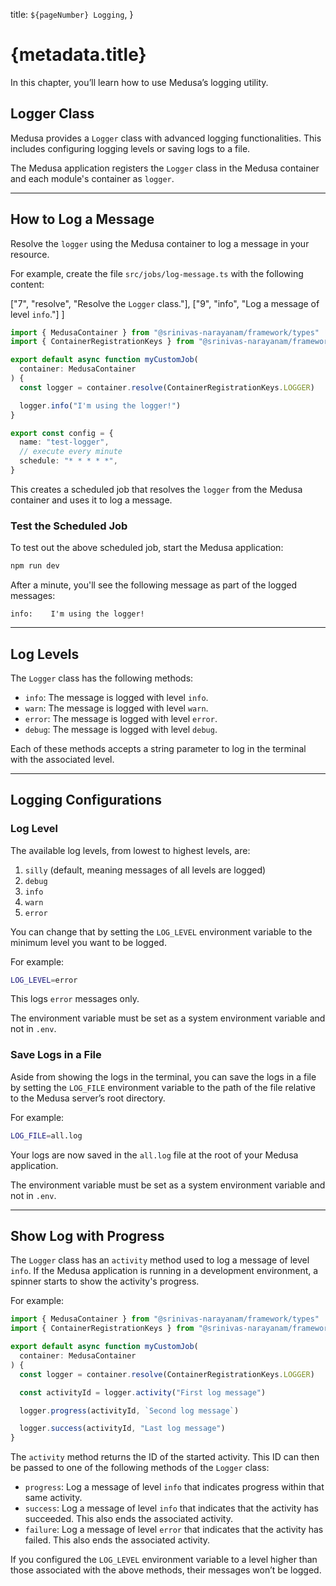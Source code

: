   title: `${pageNumber} Logging`,
}

# {metadata.title}

In this chapter, you’ll learn how to use Medusa’s logging utility.

## Logger Class

Medusa provides a `Logger` class with advanced logging functionalities. This includes configuring logging levels or saving logs to a file.

The Medusa application registers the `Logger` class in the Medusa container and each module's container as `logger`. 

---

## How to Log a Message

Resolve the `logger` using the Medusa container to log a message in your resource.

For example, create the file `src/jobs/log-message.ts` with the following content:

  ["7", "resolve", "Resolve the `Logger` class."],
  ["9", "info", "Log a message of level `info`."]
]

```ts title="src/jobs/log-message.ts" highlights={highlights}
import { MedusaContainer } from "@srinivas-narayanam/framework/types"
import { ContainerRegistrationKeys } from "@srinivas-narayanam/framework/utils"

export default async function myCustomJob(
  container: MedusaContainer
) {
  const logger = container.resolve(ContainerRegistrationKeys.LOGGER)

  logger.info("I'm using the logger!")
}

export const config = {
  name: "test-logger",
  // execute every minute
  schedule: "* * * * *",
}
```

This creates a scheduled job that resolves the `logger` from the Medusa container and uses it to log a message.

### Test the Scheduled Job

To test out the above scheduled job, start the Medusa application:

```bash npm2yarn
npm run dev
```

After a minute, you'll see the following message as part of the logged messages:

```text
info:    I'm using the logger!
```

---

## Log Levels

The `Logger` class has the following methods:

- `info`: The message is logged with level `info`.
- `warn`: The message is logged with level `warn`.
- `error`: The message is logged with level `error`.
- `debug`: The message is logged with level `debug`.

Each of these methods accepts a string parameter to log in the terminal with the associated level.

---

## Logging Configurations

### Log Level

The available log levels, from lowest to highest levels, are:

1. `silly` (default, meaning messages of all levels are logged)
2. `debug`
3. `info`
4. `warn`
5. `error`

You can change that by setting the `LOG_LEVEL` environment variable to the minimum level you want to be logged.

For example:

```bash
LOG_LEVEL=error
```

This logs `error` messages only.

<Note title="Important">

The environment variable must be set as a system environment variable and not in `.env`.

</Note>

### Save Logs in a File

Aside from showing the logs in the terminal, you can save the logs in a file by setting the `LOG_FILE` environment variable to the path of the file relative to the Medusa server’s root directory.

For example:

```bash
LOG_FILE=all.log
```

Your logs are now saved in the `all.log` file at the root of your Medusa application.

<Note title="Important">

The environment variable must be set as a system environment variable and not in `.env`.

</Note>

---

## Show Log with Progress

The `Logger` class has an `activity` method used to log a message of level `info`. If the Medusa application is running in a development environment, a spinner starts to show the activity's progress.

For example:

```ts title="src/jobs/log-message.ts"
import { MedusaContainer } from "@srinivas-narayanam/framework/types"
import { ContainerRegistrationKeys } from "@srinivas-narayanam/framework/utils"

export default async function myCustomJob(
  container: MedusaContainer
) {
  const logger = container.resolve(ContainerRegistrationKeys.LOGGER)

  const activityId = logger.activity("First log message")

  logger.progress(activityId, `Second log message`)

  logger.success(activityId, "Last log message")
}
```

The `activity` method returns the ID of the started activity. This ID can then be passed to one of the following methods of the `Logger` class:

- `progress`: Log a message of level `info` that indicates progress within that same activity.
- `success`: Log a message of level `info` that indicates that the activity has succeeded. This also ends the associated activity.
- `failure`: Log a message of level `error` that indicates that the activity has failed. This also ends the associated activity.

<Note>

If you configured the `LOG_LEVEL` environment variable to a level higher than those associated with the above methods, their messages won’t be logged.

</Note>